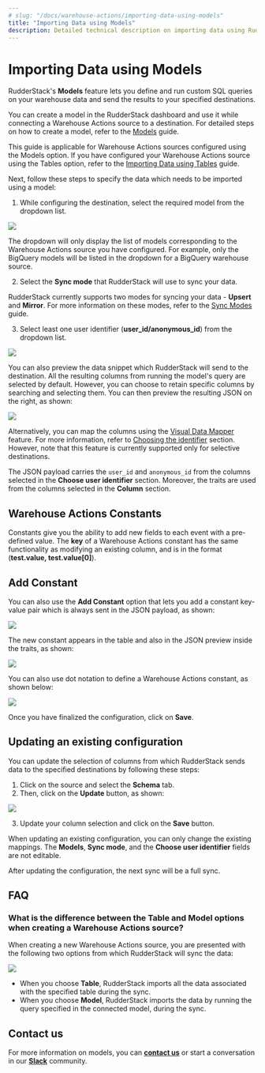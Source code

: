 ```yaml
---
# slug: "/docs/warehouse-actions/importing-data-using-models"
title: "Importing Data using Models"
description: Detailed technical description on importing data using RudderStack’s Models feature.
---
```


# Importing Data using Models

RudderStack's **Models** feature lets you define and run custom SQL queries on your warehouse data and send the results to your specified destinations.

<div class="infoBlock">

You can create a model in the RudderStack dashboard and use it while connecting a Warehouse Actions source to a destination. For detailed steps on how to create a model, refer to the <a href="https://www.rudderstack.com/docs/warehouse-actions/features/models/">Models</a> guide.
</div>

<div class="infoBlock">
  
This guide is applicable for Warehouse Actions sources configured using the Models option. If you have configured your Warehouse Actions source using the Tables option, refer to the <a href="https://www.rudderstack.com/docs/warehouse-actions/features/importing-data-using-tables/">Importing Data using Tables</a> guide.
</div>

Next, follow these steps to specify the data which needs to be imported using a model:

1. While configuring the destination, select the required model from the dropdown list.

<img src="../../assets/warehouse-actions-sources/models-name-enter.png" />

<div class="infoBlock">
  
The dropdown will only display the list of models corresponding to the Warehouse Actions source you have configured. For example, only the BigQuery models will be listed in the dropdown for a BigQuery warehouse source.
</div>

2. Select the **Sync mode** that RudderStack will use to sync your data.

<div class="infoBlock">

RudderStack currently supports two modes for syncing your data - <strong>Upsert</strong> and <strong>Mirror</strong>. For more information on these modes, refer to the <a href="https://www.rudderstack.com/docs/warehouse-actions/common-settings/sync-modes/">Sync Modes</a> guide.
</div>   

3. Select least one user identifier (**user_id/anonymous_id**) from the dropdown list.

<img src="../../assets/warehouse-actions-sources/models-settings-configure.png" />

You can also preview the data snippet which RudderStack will send to the destination. All the resulting columns from running the model's query are selected by default. However, you can choose to retain specific columns by searching and selecting them. You can then preview the resulting JSON on the right, as shown:

<img src="../../assets/warehouse-actions-sources/models-data-snippet.png" />

<div class="infoBlock">
  
Alternatively, you can map the columns using the <a href="https://www.rudderstack.com/docs/warehouse-actions/features/visual-data-mapper/">Visual Data Mapper</a> feature. For more information, refer to <a href="https://www.rudderstack.com/docs/warehouse-actions/features/visual-data-mapper/#choosing-the-identifier">Choosing the identifier</a> section. However, note that this feature is currently supported only for selective destinations.
  
</div>

<div class="infoBlock">
  
The JSON payload carries the <code class="inline-code">user_id</code> and <code class="inline-code">anonymous_id</code> from the columns selected in the <strong>Choose user identifier</strong> section. Moreover, the traits are used from the columns selected in the <strong>Column</strong> section.
</div>

## Warehouse Actions Constants

Constants give you the ability to add new fields to each event with a pre-defined value. The **key** of a Warehouse Actions constant has the same functionality as modifying an existing column, and is in the format \(**test.value, test.value\[0\]**\).

## Add Constant

You can also use the **Add Constant** option that lets you add a constant key-value pair which is always sent in the JSON payload, as shown:

<img src="../../assets/warehouse-actions-sources/add-constant.png" />

The new constant appears in the table and also in the JSON preview inside the traits, as shown:

<img src="../../assets/screenshot_2021-03-18_at_3.51.11_pm.png" />

You can also use dot notation to define a Warehouse Actions constant, as shown below:

<img src="../../assets/warehouse-actions-sources/dot-notation-constant.png" />

Once you have finalized the configuration, click on **Save**.

## Updating an existing configuration 

You can update the selection of columns from which RudderStack sends data to the specified destinations by following these steps:

1. Click on the source and select the **Schema** tab.
2. Then, click on the **Update** button, as shown:

<img src="../../assets/warehouse-actions-sources/update-table-selection.png" />

3. Update your column selection and click on the **Save** button.

<div class="warningBlock">

When updating an existing configuration, you can only change the existing mappings. The <strong>Models</strong>, <strong>Sync mode</strong>, and the <strong>Choose user identifier</strong> fields are not editable. 
</div>

<div class="infoBlock">

After updating the configuration, the next sync will be a full sync.
</div>

## FAQ

### What is the difference between the Table and Model options when creating a Warehouse Actions source?

When creating a new Warehouse Actions source, you are presented with the following two options from which RudderStack will sync the data:

<img src="../../assets/warehouse-actions-sources/table-model-options.png" />

- When you choose **Table**, RudderStack imports all the data associated with the specified table during the sync.
- When you choose **Model**, RudderStack imports the data by running the query specified in the connected model, during the sync.

## Contact us

For more information on models, you can [**contact us**](mailto:%20docs@rudderstack.com) or start a conversation in our [**Slack**](https://rudderstack.com/join-rudderstack-slack-community) community.
